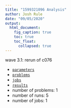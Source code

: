 ```yaml
---
title: "1599321096 Analysis"
author: Josh Rule
date: "09/05/2020"
output:
  html_document:
    fig_caption: true
    toc: true
    toc_float:
      collapsed: true
---
```


wave 3.1: rerun of c076

- [`parameters`](./parameters.toml)
- [`problems`](./problems.txt)
- [`jobs`](./job.txt)
- [`results`](./results.csv)
- number of problems: 1
- number of runs: 5
- number of jobs: 1
